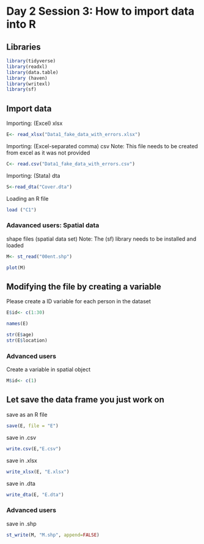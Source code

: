 
# Day 2 Session 3: How to import data into R 

## Libraries  

```{r}
library(tidyverse)
library(readxl)
library(data.table)
library (haven)
library(writexl)
library(sf)
```

## Import data

Importing: (Excel) xlsx
```{r}
E<- read_xlsx("Data1_fake_data_with_errors.xlsx")
```
Importing: (Excel-separated comma) csv
Note: This file needs to be created from excel as it was not provided

```{r}
C<- read.csv("Data1_fake_data_with_errors.csv") 
```

Importing: (Stata) dta
```{r}
S<-read_dta("Cover.dta") 
```

Loading an R file
```{r}
load ("C1")
```

### Adavanced users: Spatial data

shape files (spatial data set)
Note: The (sf) library needs to be installed and loaded
```{r}
M<- st_read("00ent.shp") 
```
```{r}
plot(M)
```

## Modifying the file by creating a variable

Please create a ID variable for each person in the dataset

```{r}
E$id<- c(1:30)
```

```{r}
names(E)
```


```{r}
str(E$age)
str(E$location)
```


###  Advanced users 

Create a variable in spatial object

```{r}
M$id<- c(1)
```

## Let save the data frame you just work on

save as an R file
```{r}
save(E, file = "E")
```


save in .csv

```{r}
write.csv(E,"E.csv")
```

save in .xlsx
```{r}
write_xlsx(E, "E.xlsx")
```


save in .dta
```{r}
write_dta(E, "E.dta")
```

### Advanced users

save in .shp
```{r}
st_write(M, "M.shp", append=FALSE)
```





